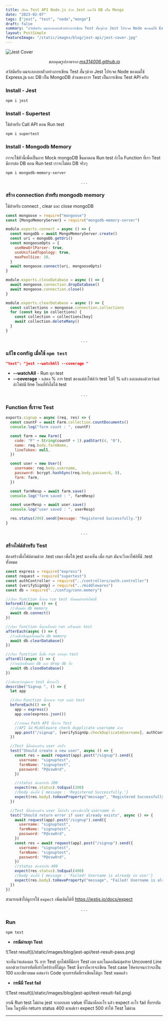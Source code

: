 ```yaml
---
title: เขียน Test API Node.js ด้วย Jest และใช้ DB เป็น Mongo
date: "2023-02-07"
tags: ["jest", "test", "node","mongo"]
draft: false
summary: "สวัสดีครับ ผมจะลองยกตัวอย่างการเขียน Test สั้นๆด้วย Jest โปรเจค Node ของผมใช้ Express.js และ DB เป็น MongoDB ส่วนของการ Test เป็นการเขียน Test API ครับ"
layout: PostSimple
featureImage: "/static/images/blog/jest-api/jest-cover.jpg"
---
```


![Jest Cover](/static/images/blog/jest-api/jest-cover.jpg)

_<center className="text-xs">ขอบคุณรูปภาพจาก [ms314006.github.io](https://ms314006.github.io/static/61b2001ca7ff66bffe5604dc0c52016d/5a4bd/Jest.jpg) </center>_

สวัสดีครับ ผมจะลองยกตัวอย่างการเขียน Test สั้นๆด้วย Jest โปรเจค Node ของผมใช้ Express.js และ DB เป็น MongoDB ส่วนของการ Test เป็นการเขียน Test API ครับ

### Install - Jest

```bash
npm i jest
```

### Install - Supertest

ใช้สำหรับ Call API ตอน Run test

```bash
npm i supertest
```

### Install - Mongodb Memory

เราจะใช้ตัวนี้เพื่อเป็นการ Mock mongoDB ขึ้นมาตอน Run test ถ้าใน Function ที่เรา Test มีการต่อ DB ตอน Run test เราจะไม่ต่อ DB จริงๆ

```bash
npm i mongodb-memory-server
```

<center>. . .</center>

### สร้าง connection สำหรับ mongodb memory

ใช้สำหรับ connect , clear และ close  mongoDB

```js:/config/con.memory.js
const mongoose = require("mongoose")
const {MongoMemoryServer} = require("mongodb-memory-server")

module.exports.connect = async () => {
  const mongoDb = await MongoMemoryServer.create()
  const uri = mongoDb.getUri()
  const mongooseOpts = {
    useNewUrlParser: true,
    useUnifiedTopology: true,
    maxPoolSize: 10,
  }
  await mongoose.connect(uri, mongooseOpts)
}

module.exports.closeDatabase = async () => {
  await mongoose.connection.dropDatabase()
  await mongoose.connection.close()
}

module.exports.clearDatabase = async () => {
  const collections = mongoose.connection.collections
  for (const key in collections) {
    const collection = collections[key]
    await collection.deleteMany()
  }
}
```

<center>. . .</center>

### แก้ไข config เมื่อใช้ `npm test`

```json:package.json
"test": "jest --watchAll --coverage "
```

- **--watchAll** - Run ทุก test
- **--coverage** - แสดง % การ test ของแต่ล่ะไฟล์ว่า test ไปกี่ % แล้ว และแสดงด้วยว่าแต่ล่ะไฟล์มี line ไหนที่ยังไม่ได้ test

<center>. . .</center>

### Function ที่เราจะ Test

```js:/controller/signup.controller.js
exports.signup = async (req, res) => {
  const countF = await Farm.collection.countDocuments()
  console.log("farm count : ", countF)

  const farm = new Farm({
    code: "F" + String(countF + 1).padStart(4, "0"),
    name: req.body.farmName,
    lineToken: null,
  })

  const user = new User({
    username: req.body.username,
    password: bcrypt.hashSync(req.body.password, 8),
    farm: farm,
  })

  const farmResp = await farm.save()
  console.log("farm saved : ", farmResp)

  const userResp = await user.save()
  console.log("user saved : ", userResp)

  res.status(200).send({message: "Registered Successfully."})
}
```

<center>. . .</center>

### สร้างไฟล์สำหรับ Test

ต้องสร้างชื่อไฟล์ตามด้วย .test เสมอ เพื่อให้ jest มองเห็น เมื่อ run มันจะวิ่งหาไฟล์ที่มี .test ทั้งหมด

```js:/test/auth.test.js
const express = require("express")
const request = require("supertest")
const authController = require("../controllers/auth.controller")
const {verifySignUp} = require("../middlewares")
const db = require("../config/conn.memory")

//เรียก function นี้ก่อน run test ทั้งหมดสำหรับไฟล์นี้
beforeAll(async () => {
  //เชื่อมต่อ db memory
  await db.connect()
})

//เรียก function นี้ทุกครั้งหลัง run เสร็จแต่ล่ะ test
afterEach(async () => {
  //เคลียร์ข้อมูลทั้งหมดใน db memory
  await db.clearDatabase()
})

//เรียก function นี้เมื่อ run ครบทุก test
afterAll(async () => {
  //ยกเลิกเชื่อมต่อ db และ drop db ทิ้ง
  await db.closeDatabase()
})

//อธิบายว่ากลุ่มการ test นี้ทำอะไร
describe("Signup ", () => {
  let app

  //เรียก Function นี้ก่อนจะ run แต่ล่ะ test
  beforeEach(() => {
    app = express()
    app.use(express.json())

    //กำหนด Path API ที่เราจะ Test
    //API นี้มี Middleware check dupplicate username ด้วย
    app.post("/signup", [verifySignUp.checkDuplicateUsername], authController.signup)
  })

  //Test นี้คือต้องสร้าง user สำเร็จ
  test("Should create a new user", async () => {
    const res = await request(app).post("/signup").send({
      username: "signuptest",
      farmName: "signuptest",
      password: "P@ssw0rd",
    })

    //status ต้องเท่ากับ 200
    expect(res.status).toEqual(200)
    //body ต้องได้ { message : 'Registered Successfully.'}
    expect(res.body).toHaveProperty("message", "Registered Successfully.")
  })

  //Test นี้คือต้องสร้าง user ไม่สำเร็จ เพราะมีการใช้ username ซ้ำ
  test("Should return error if user already exists", async () => {
    await request(app).post("/signup").send({
      username: "signuptest",
      farmName: "signuptest",
      password: "P@ssw0rd",
    })
    const res = await request(app).post("/signup").send({
      username: "signuptest",
      farmName: "signuptest",
      password: "P@ssw0rd",
    })
    //status ต้องเท่ากับ 400
    expect(res.status).toEqual(400)
    //body ต้องได้ { message : 'Failed! Username is already in use!'}
    expect(res.body).toHaveProperty("message", "Failed! Username is already in use!")
  })
})
```

สามารถเข้าไปดูการใช้ `expect` เพิ่มเติมได้ที่ https://jestjs.io/docs/expect

<center>. . .</center>

### Run

```bash
npm test
```

- **กรณีผ่านทุก Test**

<div className="rounded-xl ">![Test result](/static/images/blog/jest-api/test-result-pass.png)</div>

จะเห็นว่าแสดงผล % การ Test ทุกไฟล์ที่มีการ Test เลย และในคอลัมน์สุดท้าย Uncoverd Line บอกด้วยว่าบรรทัดที่เท่าไหร่บ้างที่ไม่ถูก Test
ซึ่งเราก็ควรจะเขียน Test case ให้ครบจนกว่าจะเป็น 100 และเขียวหมด แสดงว่า Code ทุกบรรทัดที่เราเขียนได้ถูก Test หมดแล้ว

- **กรณีมี Test fail**

<div className="rounded-xl ">![Test result](/static/images/blog/jest-api/test-result-fail.png)</div>

กรณี Run test ไม่ผ่าน jest จะบอกเลย value ที่ได้มาคืออะไร แล้ว expect อะไร fail ที่บรรทัดไหน
ในรูปคือ return status 400 มาแต่เรา expect 500 ทำให้ Test ไม่ผ่าน

---
